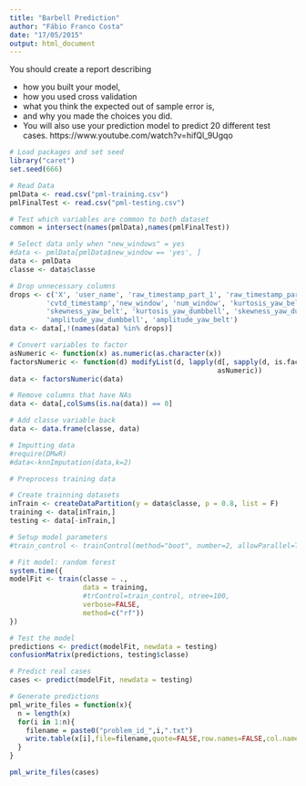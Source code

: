 ```yaml
---
title: "Barbell Prediction"
author: "Fábio Franco Costa"
date: "17/05/2015"
output: html_document
---
```



You should create a report describing  

* how you built your model,
* how you used cross validation  
* what you think the expected out of sample error is, 
* and why you made the choices you did.  
* You will also use your prediction model to predict 20 different test cases. 
https://www.youtube.com/watch?v=hifQl_9Ugqo

```r
# Load packages and set seed
library("caret")
set.seed(666)

# Read Data
pmlData <- read.csv("pml-training.csv")
pmlFinalTest <- read.csv("pml-testing.csv") 

# Test which variables are common to both dataset
common = intersect(names(pmlData),names(pmlFinalTest))

# Select data only when "new_windows" = yes
#data <- pmlData[pmlData$new_window == 'yes', ]
data <- pmlData
classe <- data$classe

# Drop unnecessary columns
drops <- c('X', 'user_name', 'raw_timestamp_part_1', 'raw_timestamp_part_2',
         'cvtd_timestamp','new_window', 'num_window', 'kurtosis_yaw_belt',
         'skewness_yaw_belt', 'kurtosis_yaw_dumbbell', 'skewness_yaw_dumbbell',
         'amplitude_yaw_dumbbell', 'amplitude_yaw_belt')
data <- data[,!(names(data) %in% drops)]

# Convert variables to factor
asNumeric <- function(x) as.numeric(as.character(x))
factorsNumeric <- function(d) modifyList(d, lapply(d[, sapply(d, is.factor)], 
                                                   asNumeric))
data <- factorsNumeric(data)

# Remove columns that have NAs
data <- data[,colSums(is.na(data)) == 0]

# Add classe variable back
data <- data.frame(classe, data)

# Imputting data
#require(DMwR)
#data<-knnImputation(data,k=2)

# Preprocess training data

# Create trainning datasets
inTrain <- createDataPartition(y = data$classe, p = 0.8, list = F)
training <- data[inTrain,]
testing <- data[-inTrain,]

# Setup model parameters
#train_control <- trainControl(method="boot", number=2, allowParallel=TRUE)

# Fit model: random forest
system.time({
modelFit <- train(classe ~ .,
                  data = training,
                  #trControl=train_control, ntree=100,
                  verbose=FALSE,
                  method=c("rf"))
})

# Test the model
predictions <- predict(modelFit, newdata = testing)
confusionMatrix(predictions, testing$classe)

# Predict real cases
cases <- predict(modelFit, newdata = testing)

# Generate predictions
pml_write_files = function(x){
  n = length(x)
  for(i in 1:n){
    filename = paste0("problem_id_",i,".txt")
    write.table(x[i],file=filename,quote=FALSE,row.names=FALSE,col.names=FALSE)
  }
}

pml_write_files(cases)

```